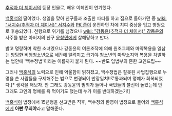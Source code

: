 [[추적자 더 체이서]]의 등장 인물로, 배우 이혜인이 연기했다.

[[백홍석]]의 딸이었다. 생일을 맞아 친구들과 조촐한 파티를 하고 집으로 돌아가던 중 [[wiki: "서지수(추적자 더 체이서)" 서지수]]와 [[PK 준]]이 운전하던 차에 치여 중상을 입고 병원으로 후송되었다. 천행으로 위기를 넘겼으나 [[wiki: "강동윤(추적자 더 체이서)" 강동윤]]의 사주를 받은 아버지의 친구 [[윤창민]]에게 살해당하고 만다.

밝고 명랑하며 착한 소녀였으나 강동윤의 여론조작에 의해 원조교제와 마약복용을 일삼는 방탕한 비행청소년으로 세간에 알려지고 급기야 청소년의 마약소지와 복용을 처벌하는 법안에 '백수정법'이라는 이름까지 붙게 된다. ~~반도 입법부의 흔한 고인드립~~ 

그러나 [[백홍석]]의 노력으로 인해 억울함이 밝혀졌고, 백수정법은 잘못된 사법집행으로 누명을 쓴 사람들을 구제해주는 법으로 변경되어 만장일치!!로통과되며 명예가 회복되었다.[* 생각을 해보자. 안 그래도 강동윤의 범죄가 들어나 국민들의 불신이 높았는데 안 그래도 고인의 명예를 욕 먹이기도 했는데 누가 이를 반대하겠는가!]

[[백홍석]]이 법정에서 15년형을 선고받은 직후, 백수정의 환영이 법정으로 들어와 [[백홍석]]에게 '''아빤 무죄야'''라고 말해준다.

